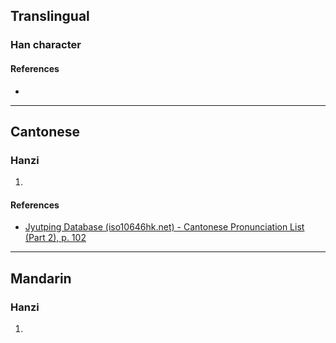 {{character info}}
==Translingual==

===Han character===
{{Han char|rn=50|rad=巾|as=11|sn=14|four=|canj=LBHWP|ids=⿰巾悤}}

====References====
* {{Han ref|kx=0335.210|dkj=09043|dj=0642.250|hdz=10752.060|uh=5E52|ud=24146}}

----

==Cantonese==

===Hanzi===
{{yue-hanzi|jyut=[[zung1]]|y=jung1}}

# {{rfdef|yue|sort=巾11}}

====References====
* [http://www.iso10646hk.net/jp/document/download.jsp Jyutping Database (iso10646hk.net) - Cantonese Pronunciation List (Part 2), p. 102]

----

==Mandarin==

===Hanzi===
{{cmn-hanzi|pin=[[zhōng]] ([[zhong1]])|wg=chung<sup>1</sup>}}

# {{rfdef|cmn|sort=巾11}}